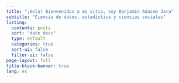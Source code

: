 ```yaml
---
title: "¡Hola! Bienvenidos a mi sitio, soy Benjamín Adasme Jara"
subtitle: "Ciencia de datos, estadística y ciencias sociales"
listing:
  contents: posts
  sort: "date desc"
  type: default
  categories: true
  sort-ui: false
  filter-ui: false
page-layout: full
title-block-banner: true
lang: es
---
```

